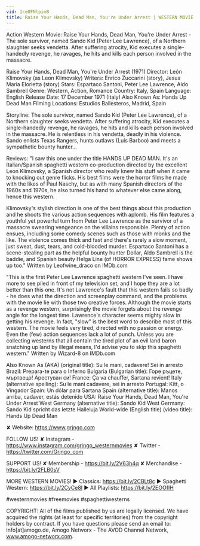```yaml
---
vid: 1ceOFNlpim8
title: Raise Your Hands, Dead Man, You're Under Arrest | WESTERN MOVIE | Action | Romance
---
```


Action Western Movie: Raise Your Hands, Dead Man, You're Under Arrest - The sole survivor, named Sando Kid (Peter Lee Lawrence), of a Northern slaughter seeks vendetta. After suffering atrocity, Kid executes a single-handedly revenge, he ravages, he hits and kills each person involved in the massacre.

Raise Your Hands, Dead Man, You're Under Arrest (1971)
Director: León Klimovsky (as Leon Klimovsky)
Writers: Enrico Zuccarini (story), Jesus Maria Elorietta (story) 
Stars: Espartaco Santoni, Peter Lee Lawrence, Aldo Sambrell
Genre: Western, Action, Romance
Country: Italy, Spain
Language: English
Release Date: 17 December 1971 (Italy) 
Also Known As: Hands Up Dead Man 
Filming Locations: Estudios Ballesteros, Madrid, Spain

Storyline:
The sole survivor, named Sando Kid (Peter Lee Lawrence), of a Northern slaughter seeks vendetta. After suffering atrocity, Kid executes a single-handedly revenge, he ravages, he hits and kills each person involved in the massacre. He is relentless in his vendetta, deadly in his violence. Sando enlists Texas Rangers, hunts outlaws (Luis Barboo) and meets a sympathetic bounty hunter...

Reviews:
"I saw this one under the title HANDS UP DEAD MAN. It's an Italian/Spanish spaghetti western co-production directed by the excellent Leon Klimovsky, a Spanish director who really knew his stuff when it came to knocking out genre flicks. His best films were the horror films he made with the likes of Paul Naschy, but as with many Spanish directors of the 1960s and 1970s, he also turned his hand to whatever else came along, hence this western.

Klimovsky's stylish direction is one of the best things about this production and he shoots the various action sequences with aplomb. His film features a youthful yet powerful turn from Peter Lee Lawrence as the survivor of a massacre swearing vengeance on the villains responsible. Plenty of action ensues, including some comedy scenes such as those with monks and the like. The violence comes thick and fast and there's rarely a slow moment, just sweat, dust, tears, and cold-blooded murder. Espartaco Santoni has a scene-stealing part as the helpful bounty hunter Dollar, Aldo Sambrell is the baddie, and Spanish beauty Helga Line (of HORROR EXPRESS) fame shows up too." Written by Leofwine_draco on IMDb.com 

"This is the first Peter Lee Lawrence spaghetti western I've seen. I have more to see piled in front of my television set, and I hope they are a lot better than this one. It's not Lawrence's fault that this western fails so badly - he does what the direction and screenplay command, and the problems with the movie lie with those two creative forces. Although the movie starts as a revenge western, surprisingly the movie forgets about the revenge angle for the longest time. Lawrence's character seems mighty slow in getting his revenge. In fact, "slow" is the best word to describe most of this western. The movie feels very tired, directed with no passion or energy. Even the (few) action sequences lack a lot of punch. Unless you are collecting westerns that all contain the tired plot of an evil land baron snatching up land by illegal means, I'd advise you to skip this spaghetti western." Written by Wizard-8 on IMDb.com 

Also Known As (AKA)
(original title): Su le mani, cadavere! Sei in arresto
Brazil: Prepara-te para o Inferno
Bulgaria (Bulgarian title): Горе ръцете, мъртвецо! Арестуван си!
France: Ça va chauffer, Sartana revient!
Italy (alternative spelling): Su le mani cadavere, sei in arresto
Portugal: Kitt, o Vingador
Spain: Un dólar para Sartana
Spain (alternative title): Manos arriba, cadaver, estás detenido
USA: Raise Your Hands, Dead Man, You're Under Arrest
West Germany (alternative title): Sando Kid
West Germany: Sando Kid spricht das letzte Halleluja
World-wide (English title) (video title): Hands Up Dead Man

✘ Website: https://www.grjngo.com

FOLLOW US!
✘ Instagram - https://www.instagram.com/grjngo_westernmovies
✘ Twitter - https://twitter.com/Grjngo_com

SUPPORT US!
✘ Membership - https://bit.ly/2V63h4q
✘ Merchandise - https://bit.ly/2FLB0sV

MORE WESTERN MOVIES! 
► Classics: https://bit.ly/2CBLt8c 
► Spaghetti Western: https://bit.ly/2CyCe8I 
► All Playlists: https://bit.ly/2EOOfIH 

#westernmovies #freemovies #spaghettiwesterns

COPYRIGHT: All of the films published by us are legally licensed. We have acquired the rights (at least for specific territories) from the copyright holders by contract. If you have questions please send an email to: info[at]amogo.de, Amogo Networx - The AVOD Channel Network, www.amogo-networx.com.
